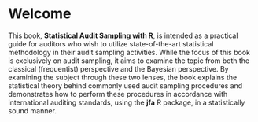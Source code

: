 # Welcome {-}

This book, **Statistical Audit Sampling with R**, is intended as a practical
guide for auditors who wish to utilize state-of-the-art statistical methodology
in their audit sampling activities. While the focus of this book is exclusively
on audit sampling, it aims to examine the topic from both the classical
(frequentist) perspective and the Bayesian perspective. By examining the subject
through these two lenses, the book explains the statistical theory behind
commonly used audit sampling procedures and demonstrates how to perform these
procedures in accordance with international auditing standards, using the
**jfa** R package, in a statistically sound manner.
